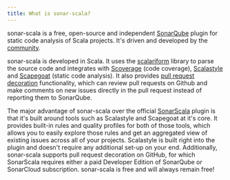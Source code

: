 ```yaml
---
title: What is sonar-scala?
---
```


sonar-scala is a free, open-source and independent
[SonarQube](https://www.sonarqube.org) plugin for static code analysis of Scala
projects. It's driven and developed by the
[community](https://github.com/mwz/sonar-scala/graphs/contributors).

sonar-scala is developed in Scala. It uses the
[scalariform](https://github.com/scala-ide/scalariform) library to parse the
source code and integrates with [Scoverage](http://scoverage.org) (code
coverage), [Scalastyle](https://scalastyle.beautiful-scala.com) and
[Scapegoat](https://github.com/sksamuel/scapegoat) (static code analysis). It
also provides [pull request decoration](../setup/pr-decoration.mdx)
functionality, which can review pull requests on Github and make comments on new
issues directly in the pull request instead of reporting them to SonarQube.

The major advantage of sonar-scala over the official
[SonarScala](https://www.sonarsource.com/products/codeanalyzers/sonarscala.html)
plugin is that it's built around tools such as Scalastyle and Scapegoat at it's
core. It provides built-in rules and quality profiles for both of those tools,
which allows you to easily explore those rules and get an aggregated view of
existing issues across all of your projects. Scalastyle is built right into the
plugin and doesn't require any additional set-up on your end. Additionally,
sonar-scala supports pull request decoration on GitHub, for which SonarScala
requires either a paid Developer Edition of SonarQube or SonarCloud
subscription. sonar-scala is free and will always remain free!

<!-- ## How does it work? -->
